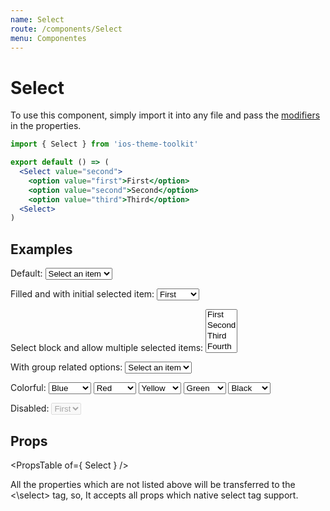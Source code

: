 ```yaml
---
name: Select
route: /components/Select
menu: Componentes
---
```



# Select

To use this component, simply import it into any file and pass the [modifiers](#/#props) in the properties.

```jsx
import { Select } from 'ios-theme-toolkit'

export default () => (
  <Select value="second">
    <option value="first">First</option>
    <option value="second">Second</option>
    <option value="third">Third</option>
  <Select>
)
```

## Examples

<Playground>
  <span className="desc">Default:</span>
  <Select>
    <option disabled selected>Select an item</option>
    <option value="first">First</option>
    <option value="second">Second</option>
    <option value="third">Third</option>
  </Select>

  <span className="desc">Filled and with initial selected item:</span>
  <Select fill defaultValue="second">
    <option value="first">First</option>
    <option value="second">Second</option>
    <option value="third">Third</option>
  </Select>

  <span className="desc">Select block and allow multiple selected items:</span>
  <Select multiple block fill>
    <option value="first">First</option>
    <option value="second">Second</option>
    <option value="third">Third</option>
    <option value="fourth">Fourth</option>
    <option value="fifth">Fifth</option>
    <option value="sixth">Sixth</option>
  </Select>

  <span className="desc">With group related options:</span>
  <Select>
    <option disabled selected>Select an item</option>
    <optgroup label="1-2">
      <option value="first">First</option>
      <option value="second">Second</option>
    </optgroup>
    <optgroup label="3-4">
      <option value="third">Third</option>
      <option value="fourth">Fourth</option>
    </optgroup>
    <optgroup label="5-6">
      <option value="fifth">Fifth</option>
      <option value="sixth">Sixth</option>
    </optgroup>
  </Select>

  <span className="desc">Colorful:</span>
  <Select fill color="blue" defaultValue="first">
    <option value="first">Blue</option>
    <option value="second">Second</option>
  </Select>
  <Select fill color="red" defaultValue="first">
    <option value="first">Red</option>
    <option value="second">Second</option>
  </Select>
  <Select fill color="yellow" defaultValue="first">
    <option value="first">Yellow</option>
    <option value="second">Second</option>
  </Select>
  <Select fill color="green" defaultValue="first">
    <option value="first">Green</option>
    <option value="second">Second</option>
  </Select>
  <Select fill color="black" defaultValue="first">
    <option value="first">Black</option>
    <option value="second">Second</option>
  </Select>

  <span className="desc">Disabled:</span>
  <Select disabled>
    <option value="first">First</option>
  </Select>

  <style>{".react-live-preview .desc { display: block; font-weight: bold; margin-top: 20px }"}</style>
</Playground>

## Props

<PropsTable of={ Select } />

All the properties which are not listed above will be transferred to the <\select\> tag, so, It accepts all props which native select tag support.
